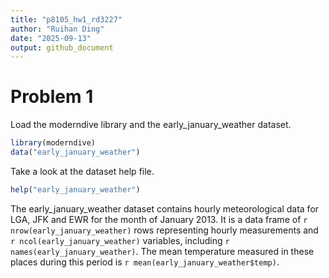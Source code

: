 ```yaml
---
title: "p8105_hw1_rd3227"
author: "Ruihan Ding"
date: "2025-09-13"
output: github_document
---
```


# Problem 1

Load the moderndive library and the early_january_weather dataset.

```r
library(moderndive)
data("early_january_weather")
```

Take a look at the dataset help file.

```r
help("early_january_weather")
```

The early_january_weather dataset contains hourly meteorological data for LGA, JFK and EWR for the month of January 2013. It is a data frame of `r nrow(early_january_weather)` rows representing hourly measurements and `r ncol(early_january_weather)` variables, including `r names(early_january_weather)`. The mean temperature measured in these places during this period is `r mean(early_january_weather$temp)`.

